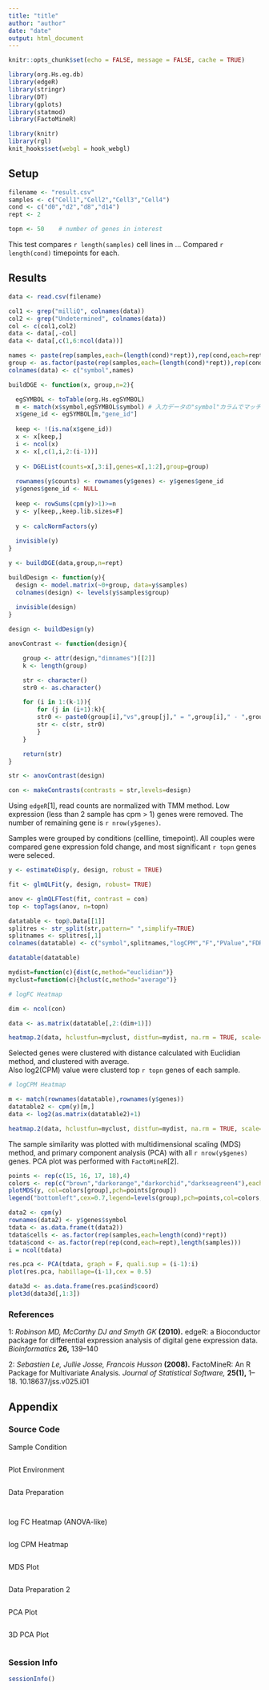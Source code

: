 ---
title: "title"
author: "author"
date: "date"
output: html_document
---

<!--- version 20170725 -->

```{r setup, include=FALSE}
knitr::opts_chunk$set(echo = FALSE, message = FALSE, cache = TRUE)
```

```{r Lib, include=FALSE}
library(org.Hs.eg.db)
library(edgeR)
library(stringr)
library(DT)
library(gplots)
library(statmod)
library(FactoMineR)

library(knitr)
library(rgl)
knit_hooks$set(webgl = hook_webgl)
```

## Setup

<!--- Write test conditions -->

```{r TestCond}
filename <- "result.csv"
samples <- c("Cell1","Cell2","Cell3","Cell4")
cond <- c("d0","d2","d8","d14")
rept <- 2
```

```{r PlotEnv}
topn <- 50    # number of genes in interest
```

<!--- Write test setup -->

This test compares ``r length(samples)`` cell lines in ...
Compared ``r length(cond)`` timepoints for each.

## Results

```{r AppA, fig.height= 12}
data <- read.csv(filename)

col1 <- grep("milliQ", colnames(data))
col2 <- grep("Undetermined", colnames(data))
col <- c(col1,col2)
data <- data[,-col]
data <- data[,c(1,6:ncol(data))]

names <- paste(rep(samples,each=(length(cond)*rept)),rep(cond,each=rept),c(1:rept),sep="_")
group <- as.factor(paste(rep(samples,each=(length(cond)*rept)),rep(cond,each=rept),sep="_"))
colnames(data) <- c("symbol",names)

buildDGE <- function(x, group,n=2){

  egSYMBOL <- toTable(org.Hs.egSYMBOL)
  m <- match(x$symbol,egSYMBOL$symbol) # 入力データの"symbol"カラムでマッチング
  x$gene_id <- egSYMBOL[m,"gene_id"]
  
  keep <- !(is.na(x$gene_id))
  x <- x[keep,]
  i <- ncol(x)
  x <- x[,c(1,i,2:(i-1))]
  
  y <- DGEList(counts=x[,3:i],genes=x[,1:2],group=group)
  
  rownames(y$counts) <- rownames(y$genes) <- y$genes$gene_id
  y$genes$gene_id <- NULL
  
  keep <- rowSums(cpm(y)>1)>=n
  y <- y[keep,,keep.lib.sizes=F]
  
  y <- calcNormFactors(y)
  
  invisible(y)
}

y <- buildDGE(data,group,n=rept)

buildDesign <- function(y){
  design <- model.matrix(~0+group, data=y$samples)
  colnames(design) <- levels(y$samples$group)
  
  invisible(design)
}

design <- buildDesign(y)

anovContrast <- function(design){

	group <- attr(design,"dimnames")[[2]]
	k <- length(group)

	str <- character() 
	str0 <- as.character()

	for (i in 1:(k-1)){
		for (j in (i+1):k){
		str0 <- paste0(group[i],"vs",group[j]," = ",group[i]," - ",group[j])
		str <- c(str, str0)
		}
	}

	return(str)
}

str <- anovContrast(design)

con <- makeContrasts(contrasts = str,levels=design)
```
Using `edgeR`[1], read counts are normalized with TMM method. Low expression (less than 2 sample has cpm > 1) genes were removed. The number of remaining gene is ``r nrow(y$genes)``.

Samples were grouped by conditions (cellline, timepoint). All couples were compared gene expression fold change, and most significant ``r topn`` genes were seleced.

<!--- Write findings about genes -->

```{r Eval}
y <- estimateDisp(y, design, robust = TRUE)

fit <- glmQLFit(y, design, robust= TRUE)

anov <- glmQLFTest(fit, contrast = con)
top <- topTags(anov, n=topn)

datatable <- top@.Data[[1]]
splitres <- str_split(str,pattern=" ",simplify=TRUE)
splitnames <- splitres[,1]
colnames(datatable) <- c("symbol",splitnames,"logCPM","F","PValue","FDR")

datatable(datatable)
```

```{r Heatmap1, fig.height=10, fig.width=12}
mydist=function(c){dist(c,method="euclidian")}
myclust=function(c){hclust(c,method="average")}

# logFC Heatmap

dim <- ncol(con)

data <- as.matrix(datatable[,2:(dim+1)])

heatmap.2(data, hclustfun=myclust, distfun=mydist, na.rm = TRUE, scale="none", dendrogram="both", margins=c(6,7), Rowv=TRUE, Colv=TRUE, symbreaks=TRUE, key=TRUE, symkey=FALSE, density.info="none", trace="none", main="log FC", cexRow=0.8, cexCol=0.7, labRow=datatable[,"symbol"],col=rev(redgreen(75)))
```

Selected genes were clustered with distance calculated with Euclidian method, and clustered with average.  
Also log2(CPM) value were clusterd top ``r topn`` genes of each sample. 

<!--- Write findings about heatmaps -->


```{r Heatmap2, fig.height=10}
# logCPM Heatmap

m <- match(rownames(datatable),rownames(y$genes))
datatable2 <- cpm(y)[m,]
data <- log2(as.matrix(datatable2)+1)

heatmap.2(data, hclustfun=myclust, distfun=mydist, na.rm = TRUE, scale="none", dendrogram="both", margins=c(6,7), Rowv=TRUE, Colv=TRUE, symbreaks=FALSE, key=TRUE, symkey=FALSE, density.info="none", trace="none", main="log CPM", cexRow=0.8, cexCol=0.9, labRow=datatable[,"symbol"],col=rev(heat.colors(75)))
```

The sample similarity was plotted with multidimensional scaling (MDS) method, and primary component analysis (PCA) with all ``r nrow(y$genes)`` genes. PCA plot was performed with `FactoMineR`[2]. 

<!--- Write findings about similarity among samples -->


```{r MDS}
points <- rep(c(15, 16, 17, 18),4)
colors <- rep(c("brown","darkorange","darkorchid","darkseagreen4"),each=4)
plotMDS(y, col=colors[group],pch=points[group])
legend("bottomleft",cex=0.7,legend=levels(group),pch=points,col=colors,ncol=4)
```

```{r Prep2}
data2 <- cpm(y)
rownames(data2) <- y$genes$symbol
tdata <- as.data.frame(t(data2))
tdata$cells <- as.factor(rep(samples,each=length(cond)*rept))
tdata$cond <- as.factor(rep(rep(cond,each=rept),length(samples)))
i = ncol(tdata)
```

```{r PCA, fig.height=8}
res.pca <- PCA(tdata, graph = F, quali.sup = (i-1):i)
plot(res.pca, habillage=(i-1),cex = 0.5)
```

```{r PCA3d, webgl=TRUE}
data3d <- as.data.frame(res.pca$ind$coord)
plot3d(data3d[,1:3])
```

### References
1: *Robinson MD, McCarthy DJ and Smyth GK* **(2010).** edgeR: a Bioconductor package for differential expression analysis of digital gene expression data. *Bioinformatics* **26,** 139--140

2: *Sebastien Le, Jullie Josse, Francois Husson* **(2008).** FactoMineR: An R Package for Multivariate Analysis. *Journal of Statistical Software,* **25(1),** 1--18. 10.18637/jss.v025.i01

## Appendix
### Source Code
Sample Condition
```{r TestCond, echo=TRUE, eval=FALSE}
```
Plot Environment
```{r PlotEnv, echo=TRUE, eval=FALSE}
```
Data Preparation
```{r AppA, echo=TRUE, eval=FALSE}
```
```{r Eval, echo=TRUE, eval=FALSE}
```
log FC Heatmap (ANOVA-like)
```{r Heatmap1, echo=TRUE, eval=FALSE}
```
log CPM Heatmap
```{r Heatmap2, echo=TRUE, eval=FALSE}
```
MDS Plot
```{r MDS, echo=TRUE, eval=FALSE}
```
Data Preparation 2
```{r Prep2, echo=TRUE, eval=FALSE}
```
PCA Plot
```{r PCA, echo=TRUE, eval=FALSE}
```
3D PCA Plot
```{r PCA3d, echo=TRUE, eval=FALSE}
```

### Session Info
```{r info, echo=FALSE}
sessionInfo()
```